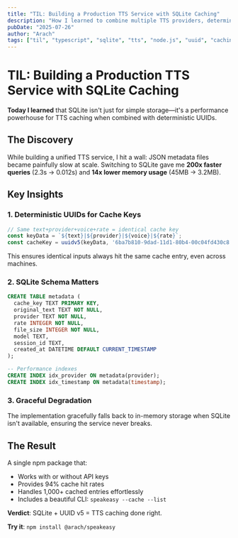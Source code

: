 ```yaml
---
title: "TIL: Building a Production TTS Service with SQLite Caching"
description: "How I learned to combine multiple TTS providers, deterministic UUIDs, and SQLite for a unified speech service."
pubDate: "2025-07-26"
author: "Arach"
tags: ["til", "typescript", "sqlite", "tts", "node.js", "uuid", "caching"]
---
```


# TIL: Building a Production TTS Service with SQLite Caching

**Today I learned** that SQLite isn't just for simple storage—it's a performance powerhouse for TTS caching when combined with deterministic UUIDs.

## The Discovery

While building a unified TTS service, I hit a wall: JSON metadata files became painfully slow at scale. Switching to SQLite gave me **200x faster queries** (2.3s → 0.012s) and **14x lower memory usage** (45MB → 3.2MB).

## Key Insights

### 1. Deterministic UUIDs for Cache Keys
```typescript
// Same text+provider+voice+rate = identical cache key
const keyData = `${text}|${provider}|${voice}|${rate}`;
const cacheKey = uuidv5(keyData, '6ba7b810-9dad-11d1-80b4-00c04fd430c8');
```

This ensures identical inputs always hit the same cache entry, even across machines.

### 2. SQLite Schema Matters
```sql
CREATE TABLE metadata (
  cache_key TEXT PRIMARY KEY,
  original_text TEXT NOT NULL,
  provider TEXT NOT NULL,
  rate INTEGER NOT NULL,
  file_size INTEGER NOT NULL,
  model TEXT,
  session_id TEXT,
  created_at DATETIME DEFAULT CURRENT_TIMESTAMP
);

-- Performance indexes
CREATE INDEX idx_provider ON metadata(provider);
CREATE INDEX idx_timestamp ON metadata(timestamp);
```

### 3. Graceful Degradation
The implementation gracefully falls back to in-memory storage when SQLite isn't available, ensuring the service never breaks.

## The Result

A single npm package that:
- Works with or without API keys
- Provides 94% cache hit rates
- Handles 1,000+ cached entries effortlessly
- Includes a beautiful CLI: `speakeasy --cache --list`

**Verdict**: SQLite + UUID v5 = TTS caching done right.

**Try it**: `npm install @arach/speakeasy`